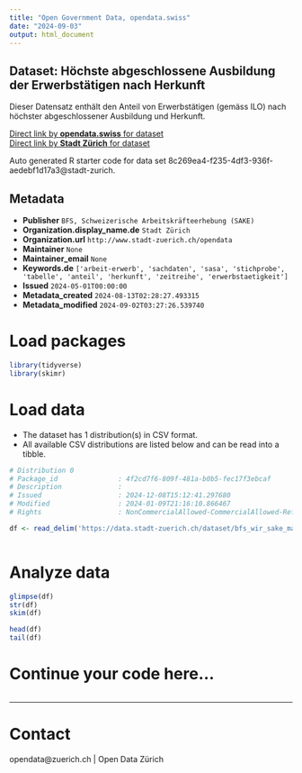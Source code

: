 ```yaml
---
title: "Open Government Data, opendata.swiss"
date: "2024-09-03"
output: html_document
---
```


## Dataset: Höchste abgeschlossene Ausbildung der Erwerbstätigen nach Herkunft

Dieser Datensatz enthält den Anteil von Erwerbstätigen (gemäss ILO)  nach höchster abgeschlossener Ausbildung und Herkunft.


[Direct link by **opendata.swiss** for dataset](https://opendata.swiss/de/dataset/hochste-abgeschlossene-ausbildung-der-erwerbstatigen-nach-herkunft1)<br>
[Direct link by **Stadt Zürich** for dataset](https://data.stadt-zuerich.ch/dataset/bfs_wir_sake_maxedu_erwtge_herkunft_od5044)

Auto generated R starter code for data set 8c269ea4-f235-4df3-936f-aedebf1d17a3@stadt-zurich.

## Metadata

- **Publisher** `BFS, Schweizerische Arbeitskräfteerhebung (SAKE)`
- **Organization.display_name.de** `Stadt Zürich`
- **Organization.url** `http://www.stadt-zuerich.ch/opendata`
- **Maintainer** `None`
- **Maintainer_email** `None`
- **Keywords.de** `['arbeit-erwerb', 'sachdaten', 'sasa', 'stichprobe', 'tabelle', 'anteil', 'herkunft', 'zeitreihe', 'erwerbstaetigkeit']`
- **Issued** `2024-05-01T00:00:00`
- **Metadata_created** `2024-08-13T02:28:27.493315`
- **Metadata_modified** `2024-09-02T03:27:26.539740`


# Load packages

```r

library(tidyverse)
library(skimr)

```

# Load data

-   The dataset has 1 distribution(s) in CSV format.
-   All available CSV distributions are listed below and can be read into a tibble.

```r

# Distribution 0
# Package_id               : 4f2cd7f6-809f-481a-b0b5-fec17f3ebcaf
# Description              : 
# Issued                   : 2024-12-08T15:12:41.297680
# Modified                 : 2024-01-09T21:16:10.866467
# Rights                   : NonCommercialAllowed-CommercialAllowed-ReferenceNotRequired

df <- read_delim('https://data.stadt-zuerich.ch/dataset/bfs_wir_sake_maxedu_erwtge_herkunft_od5044/download/WIR504OD5044.csv')



```

# Analyze data

```r

glimpse(df)
str(df)
skim(df)

head(df)
tail(df)

```

# Continue your code here...

```r

```

------------------------------------------------------------------------

# Contact

opendata@zuerich.ch | Open Data Zürich
